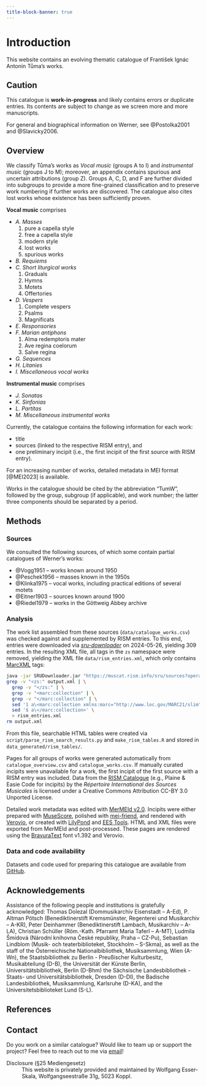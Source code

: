 ```yaml
---
title-block-banner: true
---
```


# Introduction {.unnumbered}

This website contains an evolving thematic catalogue of František Ignác Antonín Tůma's works.

::: {.callout-important}
## Caution

This catalogue is **work-in-progress** and likely contains errors or duplicate entries. Its contents are subject to change as we screen more and more manuscripts.
:::

For general and biographical information on Werner, see @Postolka2001 and @Slavicky2006.


## Overview

We classify Tůma's works as *Vocal music* (groups A to I) and *instrumental music* (groups J to M); moreover, an appendix contains spurious and uncertain attributions (group Z). Groups A, C, D, and F are further divided into subgroups to provide a more fine-grained classification and to preserve work numbering if further works are discovered. The catalogue also cites lost works whose existence has been sufficiently proven.

**Vocal music** comprises

- *A. Masses*<br/>
  (1) pure a capella style<br/>
  (2) free a capella style<br/>
  (3) modern style<br/>
  (4) lost works<br/>
  (5) spurious works
- *B. Requiems*
- *C. Short liturgical works*<br/>
  (1) Graduals<br/>
  (2) Hymns<br/>
  (3) Motets<br/>
  (4) Offertories
- *D. Vespers*<br/>
  (1) Complete vespers<br/>
  (2) Psalms<br/>
  (3) Magnificats
- *E. Responsories*
- *F. Marian antiphons*<br/>
  (1) Alma redemptoris mater<br/>
  (2) Ave regina coelorum<br/>
  (3) Salve regina
- *G. Sequences*
- *H. Litanies*
- *I. Miscellaneous vocal works*

**Instrumental music** comprises

- *J. Sonatas*
- *K. Sinfonias*
- *L. Partitas*
- *M. Miscellaneous instrumental works*

Currently, the catalogue contains the following information for each work:

- title
- sources (linked to the respective RISM entry), and
- one preliminary incipit (i.e., the first incipit of the first source with RISM entry).

For an increasing number of works, detailed metadata in MEI format [@MEI2023] is available.

Works in the catalogue should be cited by the abbreviation “TumW”, followed by the group, subgroup (if applicable), and work number; the latter three components should be separated by a period.


## Methods

### Sources

We consulted the following sources, of which some contain partial catalogues of Werner's works:

- @Vogg1951 – works known around 1950
- @Peschek1956 – masses known in the 1950s
- @Klinka1975 – vocal works, including practical editions of several motets
- @Eitner1903 – sources known around 1900
- @Riedel1979 – works in the Göttweig Abbey archive

### Analysis

The work list assembled from these sources (`data/catalogue_works.csv`) was checked against and supplemented by RISM entries. To this end, entries were downloaded via [*sru-downloader*](https://github.com/rism-international/sru-downloader) on 2024-05-26, yielding 309 entries. In the resulting XML file, all tags in the `zs` namespace were removed, yielding the XML file `data/rism_entries.xml`, which only contains [MarcXML](https://www.loc.gov/standards/marcxml/) tags:

```bash
java -jar SRUDownloader.jar "https://muscat.rism.info/sru/sources?operation=searchRetrieve&version=1.1&query=creator=%22T%C5%AFma,+Franti%C5%A1ek+Ign%C3%A1c%22&maximumRecords=100"
grep -v "<zs:" output.xml | \
  grep -v "</zs:" | \
  grep -v "<marc:collection" | \
  grep -v "</marc:collection" | \
  sed '1 a\<marc:collection xmlns:marc="http://www.loc.gov/MARC21/slim">' | \
  sed '$ a\</marc:collection>' \
  > rism_entries.xml
rm output.xml
```
From this file, searchable HTML tables were created via `script/parse_rism_search_results.py` and `make_rism_tables.R` and stored in `data_generated/rism_tables/`.

Pages for all groups of works were generated automatically from `catalogue_overview.csv` and `catalogue_works.csv`. If manually curated incipits were unavailable for a work, the first incipit of the first source with a RISM entry was included. Data from the [RISM Catalogue](https://opac.rism.info) (e.g., Plaine & Easie Code for incipits) by the *Répertoire International des Sources Musicales* is licensed under a Creative Commons Attribution CC-BY 3.0 Unported License.

Detailed work metadata was edited with [MerMEId v2.0](https://mermeid.edirom.de/). Incipits were either prepared with [MuseScore](https://musescore.org), polished with [mei-friend](https://mei-friend.mdw.ac.at), and rendered with [Verovio](https://www.verovio.org), or created with [LilyPond](https://lilypond.org/) and [EES Tools](https://github.com/edition-esser-skala/ees-tools). HTML and XML files were exported from MerMEId and post-processed. These pages are rendered using the [BravuraText](https://github.com/steinbergmedia/bravura) font v1.392 and Verovio.


### Data and code availability

Datasets and code used for preparing this catalogue are available from [GitHub](https://github.com/edition-esser-skala/tuma-catalogue-of-works).


## Acknowledgements

Assistance of the following people and institutions is gratefully acknowledged:
Thomas Dolezal (Dommusikarchiv Eisenstadt – A-Ed),
P. Altman Pötsch (Benediktinerstift Kremsmünster, Regenterei und Musikarchiv – A-KR),
Peter Deinhammer (Benediktinerstift Lambach, Musikarchiv – A-LA),
Christian Schüller (Röm.-Kath. Pfarramt Maria Taferl – A-MT),
Ludmila Šmídová (Národní knihovna České republiky, Praha – CZ-Pu),
Sebastian Lindblom (Musik- och teaterbiblioteket, Stockholm – S-Skma),
as well as the staff of
the Österreichische Nationalbibliothek, Musiksammlung, Wien (A-Wn),
the Staatsbibliothek zu Berlin - Preußischer Kulturbesitz, Musikabteilung (D-B),
the Universität der Künste Berlin, Universitätsbibliothek, Berlin (D-Bhm)
the Sächsische Landesbibliothek - Staats- und Universitätsbibliothek, Dresden (D-Dl),
the Badische Landesbibliothek, Musiksammlung, Karlsruhe (D-KA),
and the Universitetsbiblioteket Lund (S-L).


## References

::: {#refs}
:::


## Contact

Do you work on a similar catalogue? Would like to team up or support the project? Feel free to reach out to me via [email](mailto:wolfgang@esser-skala.at)!

Disclosure (§25 Mediengesetz)
: This website is privately provided and maintained by Wolfgang Esser-Skala, Wolfgangseestraße 31g, 5023 Koppl.
